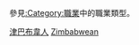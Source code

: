 {{Catnav|頁面分類|各種主題的頁面分類|按國家分類|各國人物|津巴布韋人}}
{{Catnav|頁面分類|人物|職業|按职业分类的各国人物}}
{{Catnav|頁面分類|人物|各國人物|津巴布韋人}}

參見[[:Category:職業|:Category:職業]]中的職業類型。
{{Commons category|People of Zimbabwe by occupation}}

[[Category:津巴布韋人|]]
[[Category:各職業諸國人物|Zimbabwean]]